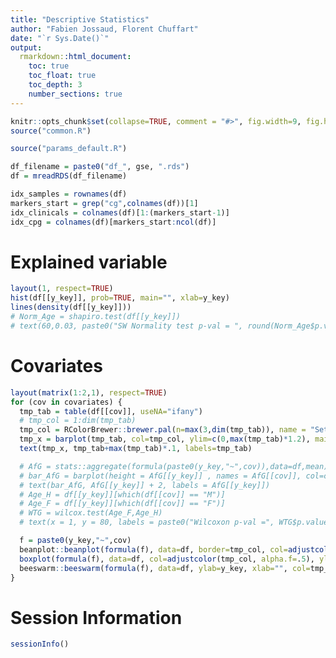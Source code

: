 ---
title: "Descriptive Statistics"
author: "Fabien Jossaud, Florent Chuffart"
date: "`r Sys.Date()`"
output: 
  rmarkdown::html_document:
    toc: true
    toc_float: true
    toc_depth: 3
    number_sections: true
---


```{r echo=FALSE}
knitr::opts_chunk$set(collapse=TRUE, comment = "#>", fig.width=9, fig.height=6, eval=TRUE, echo=FALSE, results="hide")
source("common.R")
```

```{r params}
source("params_default.R")
```

```{r loading_data}
df_filename = paste0("df_", gse, ".rds")
df = mreadRDS(df_filename)
```


```{r building_indexes}
idx_samples = rownames(df)
markers_start = grep("cg",colnames(df))[1]
idx_clinicals = colnames(df)[1:(markers_start-1)]
idx_cpg = colnames(df)[markers_start:ncol(df)]
```

# Explained variable

```{r}
layout(1, respect=TRUE)
hist(df[[y_key]], prob=TRUE, main="", xlab=y_key) 
lines(density(df[[y_key]]))
# Norm_Age = shapiro.test(df[[y_key]])
# text(60,0.03, paste0("SW Normality test p-val = ", round(Norm_Age$p.value,5)))
```


# Covariates

```{r}
layout(matrix(1:2,1), respect=TRUE)
for (cov in covariates) {
  tmp_tab = table(df[[cov]], useNA="ifany")  
  # tmp_col = 1:dim(tmp_tab)
  tmp_col = RColorBrewer::brewer.pal(n=max(3,dim(tmp_tab)), name = "Set1")
  tmp_x = barplot(tmp_tab, col=tmp_col, ylim=c(0,max(tmp_tab)*1.2), main=cov, las=2)
  text(tmp_x, tmp_tab+max(tmp_tab)*.1, labels=tmp_tab)

  # AfG = stats::aggregate(formula(paste0(y_key,"~",cov)),data=df,mean)
  # bar_AfG = barplot(height = AfG[[y_key]] , names = AfG[[cov]], col=c("pink","blue"), ylim = c(0,100))
  # text(bar_AfG, AfG[[y_key]] + 2, labels = AfG[[y_key]])
  # Age_H = df[[y_key]][which(df[[cov]] == "M")]
  # Age_F = df[[y_key]][which(df[[cov]] == "F")]
  # WTG = wilcox.test(Age_F,Age_H)
  # text(x = 1, y = 80, labels = paste0("Wilcoxon p-val =", WTG$p.value))

  f = paste0(y_key,"~",cov)
  beanplot::beanplot(formula(f), data=df, border=tmp_col, col=adjustcolor(c(1,1,1,1), alpha.f=.1), method="jitter", log="", ylab=y_key, xlab="", las=2, main=f)
  boxplot(formula(f), data=df, col=adjustcolor(tmp_col, alpha.f=.5), ylab=y_key, xlab="", las=2, main=f)
  beeswarm::beeswarm(formula(f), data=df, ylab=y_key, xlab="", col=tmp_col, las=2, main=f)  
}
```


# Session Information

```{r, results="verbatim"}
sessionInfo()
```

